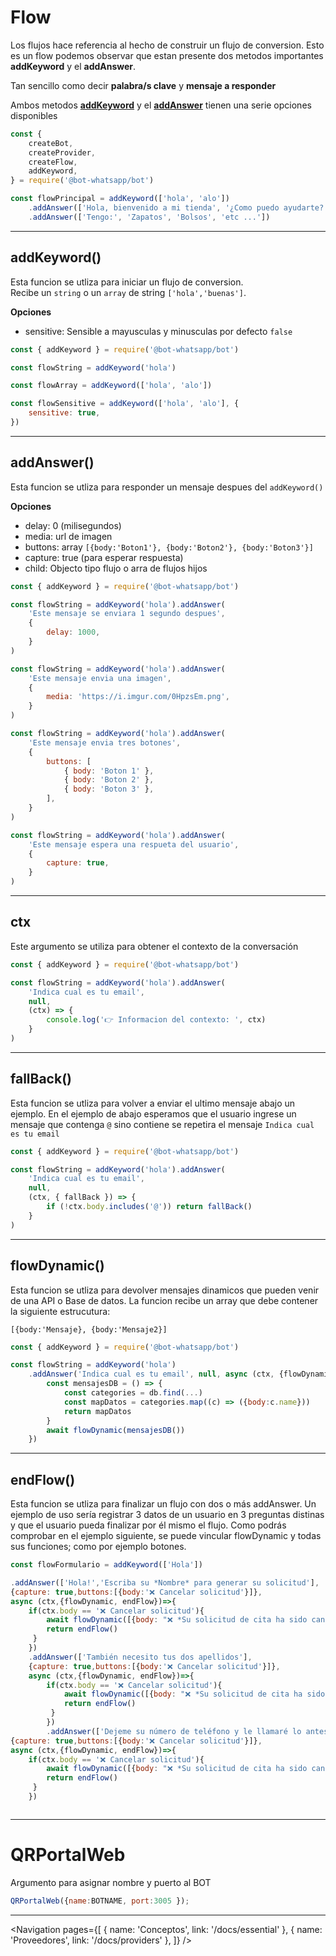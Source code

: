 
# Flow

Los flujos hace referencia al hecho de construir un flujo de conversion. Esto es un flow podemos observar que estan presente dos metodos importantes **addKeyword** y el **addAnswer**.

Tan sencillo como decir **palabra/s clave** y **mensaje a responder**

Ambos metodos **[addKeyword](https://github.com/codigoencasa/bot-whatsapp/blob/dev/packages/bot/io/methods/addKeyword.js)** y el **[addAnswer](https://github.com/codigoencasa/bot-whatsapp/blob/dev/packages/bot/io/methods/addAnswer.js)** tienen una serie opciones disponibles

```js
const {
    createBot,
    createProvider,
    createFlow,
    addKeyword,
} = require('@bot-whatsapp/bot')

const flowPrincipal = addKeyword(['hola', 'alo'])
    .addAnswer(['Hola, bienvenido a mi tienda', '¿Como puedo ayudarte?'])
    .addAnswer(['Tengo:', 'Zapatos', 'Bolsos', 'etc ...'])
```

---

## addKeyword()

Esta funcion se utliza para iniciar un flujo de conversion. <br /> Recibe un `string` o un `array`
de string `['hola','buenas']`.

**Opciones**

-   sensitive: Sensible a mayusculas y minusculas por defecto `false`

```js
const { addKeyword } = require('@bot-whatsapp/bot')

const flowString = addKeyword('hola')

const flowArray = addKeyword(['hola', 'alo'])

const flowSensitive = addKeyword(['hola', 'alo'], {
    sensitive: true,
})
```

---

## addAnswer()

Esta funcion se utliza para responder un mensaje despues del `addKeyword()`

**Opciones**

-   delay: 0 (milisegundos)
-   media: url de imagen
-   buttons: array `[{body:'Boton1'}, {body:'Boton2'}, {body:'Boton3'}]`
-   capture: true (para esperar respuesta)
-   child: Objecto tipo flujo o arra de flujos hijos

```js
const { addKeyword } = require('@bot-whatsapp/bot')

const flowString = addKeyword('hola').addAnswer(
    'Este mensaje se enviara 1 segundo despues',
    {
        delay: 1000,
    }
)

const flowString = addKeyword('hola').addAnswer(
    'Este mensaje envia una imagen',
    {
        media: 'https://i.imgur.com/0HpzsEm.png',
    }
)

const flowString = addKeyword('hola').addAnswer(
    'Este mensaje envia tres botones',
    {
        buttons: [
            { body: 'Boton 1' },
            { body: 'Boton 2' },
            { body: 'Boton 3' },
        ],
    }
)

const flowString = addKeyword('hola').addAnswer(
    'Este mensaje espera una respueta del usuario',
    {
        capture: true,
    }
)
```

---

## ctx

Este argumento se utiliza para obtener el contexto de la conversación

```js
const { addKeyword } = require('@bot-whatsapp/bot')

const flowString = addKeyword('hola').addAnswer(
    'Indica cual es tu email',
    null,
    (ctx) => {
        console.log('👉 Informacion del contexto: ', ctx)
    }
)
```

---

## fallBack()

Esta funcion se utliza para volver a enviar el ultimo mensaje abajo un ejemplo.
En el ejemplo de abajo esperamos que el usuario ingrese un mensaje que contenga `@` sino contiene
se repetira el mensaje `Indica cual es tu email`

```js
const { addKeyword } = require('@bot-whatsapp/bot')

const flowString = addKeyword('hola').addAnswer(
    'Indica cual es tu email',
    null,
    (ctx, { fallBack }) => {
        if (!ctx.body.includes('@')) return fallBack()
    }
)
```

---

## flowDynamic()

Esta funcion se utliza para devolver mensajes dinamicos que pueden venir de una API o Base de datos.
La funcion recibe un array que debe contener la siguiente estrucutura:

`[{body:'Mensaje}, {body:'Mensaje2}]`

```js
const { addKeyword } = require('@bot-whatsapp/bot')

const flowString = addKeyword('hola')
    .addAnswer('Indica cual es tu email', null, async (ctx, {flowDynamic}) => {
        const mensajesDB = () => {
            const categories = db.find(...)
            const mapDatos = categories.map((c) => ({body:c.name}))
            return mapDatos
        }
        await flowDynamic(mensajesDB())
    })


```

---
## endFlow()

Esta funcion se utliza para finalizar un flujo con dos o más addAnswer. Un ejemplo de uso sería registrar 3 datos de un usuario en 3 preguntas distinas y 
que el usuario pueda finalizar por él mismo el flujo.
Como podrás comprobar en el ejemplo siguiente, se puede vincular flowDynamic y todas sus funciones; como por ejemplo botones.



```js
const flowFormulario = addKeyword(['Hola'])

.addAnswer(['Hola!','Escriba su *Nombre* para generar su solicitud'],
{capture: true,buttons:[{body:'❌ Cancelar solicitud'}]},
async (ctx,{flowDynamic, endFlow})=>{
    if(ctx.body == '❌ Cancelar solicitud'){
        await flowDynamic([{body: "❌ *Su solicitud de cita ha sido cancelada* ❌", buttons:[{body:'⬅️ Volver al Inicio'}]}])
        return endFlow()
     }
    })
    .addAnswer(['También necesito tus dos apellidos'],
    {capture: true,buttons:[{body:'❌ Cancelar solicitud'}]},
    async (ctx,{flowDynamic, endFlow})=>{
        if(ctx.body == '❌ Cancelar solicitud'){
            await flowDynamic([{body: "❌ *Su solicitud de cita ha sido cancelada* ❌", buttons:[{body:'⬅️ Volver al Inicio'}]}])
            return endFlow()
         }
        })
        .addAnswer(['Dejeme su número de teléfono y le llamaré lo antes posible.'],
{capture: true,buttons:[{body:'❌ Cancelar solicitud'}]},
async (ctx,{flowDynamic, endFlow})=>{
    if(ctx.body == '❌ Cancelar solicitud'){
        await flowDynamic([{body: "❌ *Su solicitud de cita ha sido cancelada* ❌", buttons:[{body:'⬅️ Volver al Inicio'}]}])
        return endFlow()
     }
    })



```

---





# QRPortalWeb

Argumento para asignar nombre y puerto al BOT

```js
QRPortalWeb({name:BOTNAME, port:3005 });

```

---



<Navigation
    pages={[
        { name: 'Conceptos', link: '/docs/essential' },
        { name: 'Proveedores', link: '/docs/providers' },
    ]}
/>
